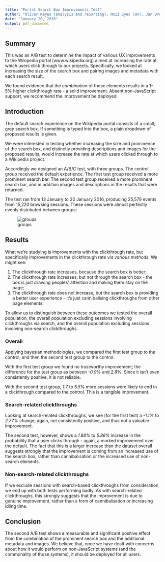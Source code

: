 ```yaml
---
title: "Portal Search Box Improvements Test"
author: "Oliver Keyes (analysis and reporting), Moiz Syed (UX), Jan Drewniak & Julien Girault (Engineering), Dan Garry & Deborah Tankersley (Product Management)"
date: "January 20, 2016"
output: pdf_document
---
```


## Summary

This was an A/B test to determine the impact of various UX improvements to the Wikipedia portal (www.wikipedia.org) aimed at increasing the rate at which users click through to our projects. Specifically, we looked at increasing the size of the search box and pairing images and metadata with each search result.

We found evidence that the *combination* of these elements results in a 1-5% higher clickthrough rate - a solid improvement. Absent non-JavaScript support, we recommend the
improvement be deployed.

## Introduction

The default search experience on the Wikipedia portal consists of a small, grey search box.
If something is typed into the box, a plain dropdown of proposed results is given.

We were interested in testing whether increasing the size and prominence of the search box, and distinctly providing descriptions and images for the proposed results, would increase the rate at which users clicked through to a Wikipedia project.

Accordingly we designed an A/B/C test, with three groups. The control group received the default experience. The first test group received a more prominent search bar. The second test group received a more prominent search bar, and in addition images and descriptions in
the results that were returned.

The test ran from 13 January to 20 January 2016, producing 25,579 events from 15,220 browsing sessions. These sessions were almost perfectly evenly distributed between groups:

![groups](eda_sessions.png)

## Results

What we're studying is improvements with the clickthrough rate, but specifically improvements in the clickthrough rate *via various methods*. We might see:

1. The clickthrough rate increases, because the search box is better;
2. The clickthrough rate increases, but not through the search box - the box is just drawing peoples' attention and making them stay on the page;
3. The clickthrough rate does not increase, but the search box is providing a better user experience - it's just cannibalising clickthroughs from other page elements.

To allow us to distinguish between these outcomes we tested the overall population, the overall population excluding sessions involving clickthroughs via search, and the overall population excluding sessions involving non-search clickthroughs.

### Overall

Applying bayesian methodologies, we compared the first test group to the control, and then the second test group to the control.

With the first test group we found no trustworthy improvement; the difference for the test group as between *-0.9*% and *2.8*%. Since it isn't even consistently positive, it is not reliable.

With the second test group, *1.7* to *5.5*% more sessions were likely to end in a clickthrough compared to the control. This is a tangible improvement.

### Search-related clickthroughs
Looking at search-related clickthroughs, we see (for the first test) a *-1.1%* to *2.77%* change; again, not consistently positive, and thus not a valuable improvement.

The second test, however, shows a *1.88%* to *5.88%* increase in the probability that a user clicks through - again, a marked improvement over the default. The fact that this is a larger increase than the dataset overall suggests strongly that the improvement is coming from an increased use of the search box, rather than cannibalisation or the increased use of non-search elements.

### Non-search-related clickthroughs
If we exclude sessions with search-based clickthroughs from consideration, we end up with both tests performing badly. As with search-related clickthroughs, this strongly suggests that the improvement is due to genuine improvement, rather than a form of cannibalisation or increasing idling time.

## Conclusion

The second A/B test shows a measurable and significant positive effect from the combination of the prominent search box and the additional metadata and images. We believe that, once we have dealt with concerns about how it would perform on non-JavaScript systems (and the commonality of those systems), it should be deployed for all users.